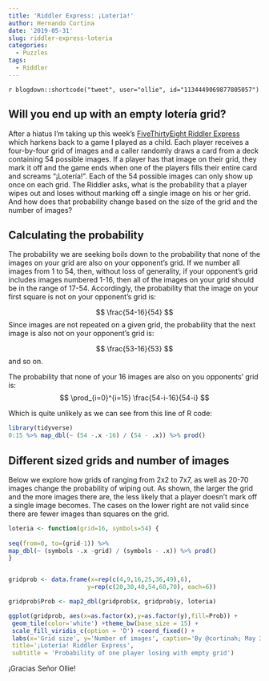 ```yaml
---
title: 'Riddler Express: ¡Lotería!'
author: Hernando Cortina
date: '2019-05-31'
slug: riddler-express-loteria
categories:
  - Puzzles
tags:
  - Riddler
---
```


`r blogdown::shortcode("tweet", user="ollie", id="1134449069877805057")`



## Will you end up with an empty lotería grid?

After a hiatus I'm taking up this week's [FiveThirtyEight Riddler Express](https://fivethirtyeight.com/features/can-you-win-the-loteria/) which harkens back to a game I played as a child.  Each player receives a four-by-four grid of images and a caller randomly draws a card from a deck containing 54 possible images. If a player has that image on their grid, they mark it off and the game ends when one of the players fills their entire card and screams “¡Lotería!”. Each of the 54 possible images can only show up once on each grid. The Riddler asks, what is the probability that a player wipes out and loses without marking off a single image on his or her grid. And how does that probability change based on the size of the grid and the number of images?
  
  
## Calculating the probability

The probability we are seeking boils down to the probability that none of the images on your grid are also on your opponent's grid. If we number all images from 1 to 54, then, without loss of generality, if your opponent's grid includes images numbered 1-16, then all of the images on your grid should be in the range of 17-54. Accordingly, the probability that the image on your first square is not on your opponent's grid is:

$$ \frac{54-16}{54} $$
Since images are not repeated on a given grid, the probability that the next image is also not on your opponent's grid is:
  
$$ \frac{53-16}{53} $$
and so on.

The probability that none of your 16 images are also on you opponents' grid is:
$$ \prod_{i=0}^{i=15} \frac{54-i-16}{54-i} $$

Which is quite unlikely as we can see from this line of R code:

```r
library(tidyverse)
0:15 %>% map_dbl(~ (54 -.x -16) / (54 - .x)) %>% prod()
```

## Different sized grids and number of images

Below we explore how grids of ranging from 2x2 to 7x7, as well as 20-70 images change the probability of wiping out.
As shown, the larger the grid and the more images there are, the less likely that a player doesn't mark off a single image becomes. The cases on the lower right are not valid since there are fewer images than squares on the grid. 

```r
loteria <- function(grid=16, symbols=54) {
  
seq(from=0, to=(grid-1)) %>%
map_dbl(~ (symbols -.x -grid) / (symbols - .x)) %>% prod()
}


gridprob <- data.frame(x=rep(c(4,9,16,25,36,49),6),
                      y=rep(c(20,30,40,54,60,70), each=6))

gridprob$Prob <- map2_dbl(gridprob$x, gridprob$y, loteria)

ggplot(gridprob, aes(x=as.factor(x),y=as.factor(y),fill=Prob)) +
 geom_tile(color='white') +theme_bw(base_size = 15) +
 scale_fill_viridis_c(option = 'D') +coord_fixed() +
 labs(x='Grid size', y='Number of images', caption='By @cortinah; May 31, 2019',
 title='¡Lotería! Riddler Express',
 subtitle = 'Probability of one player losing with empty grid')
```

¡Gracias Señor Ollie!